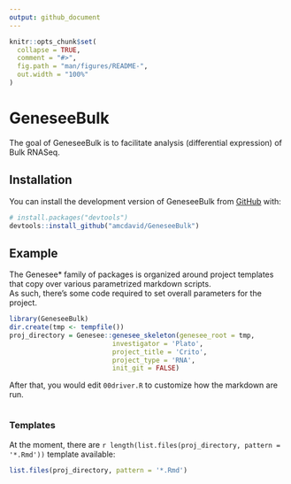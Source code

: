 ```yaml
---
output: github_document
---
```


<!-- README.md is generated from README.Rmd. Please edit that file -->

```r
knitr::opts_chunk$set(
  collapse = TRUE,
  comment = "#>",
  fig.path = "man/figures/README-",
  out.width = "100%"
)
```

# GeneseeBulk

<!-- badges: start -->
<!-- badges: end -->

The goal of GeneseeBulk is to facilitate analysis (differential expression) of Bulk RNASeq.

## Installation

You can install the development version of GeneseeBulk from [GitHub](https://github.com/) with:

``` r
# install.packages("devtools")
devtools::install_github("amcdavid/GeneseeBulk")
```

## Example

The Genesee* family of packages is organized around project templates that copy 
over various parametrized markdown scripts.  
As such, there's some code required to set
overall parameters for the project.
```r
library(GeneseeBulk)
dir.create(tmp <- tempfile())
proj_directory = Genesee::genesee_skeleton(genesee_root = tmp,
                          investigator = 'Plato', 
                          project_title = 'Crito',
                          project_type = 'RNA',
                          init_git = FALSE)
```

After that, you would edit `00driver.R` to customize how the markdown are run.
```r

```

### Templates

At the moment, there are `r length(list.files(proj_directory, pattern = '*.Rmd'))` 
template available:
```r
list.files(proj_directory, pattern = '*.Rmd')
```

